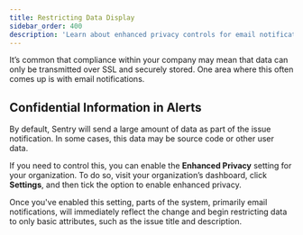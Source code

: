 ```yaml
---
title: Restricting Data Display
sidebar_order: 400
description: 'Learn about enhanced privacy controls for email notifications.'
---
```


It’s common that compliance within your company may mean that data can only be transmitted over SSL and securely stored. One area where this often comes up is with email notifications.

## Confidential Information in Alerts

By default, Sentry will send a large amount of data as part of the issue notification. In some cases, this data may be source code or other user data.

If you need to control this, you can enable the **Enhanced Privacy** setting for your organization. To do so, visit your organization’s dashboard, click **Settings**, and then tick the option to enable enhanced privacy.

Once you've enabled this setting, parts of the system, primarily email notifications, will immediately reflect the change and begin restricting data to only basic attributes, such as the issue title and description.
